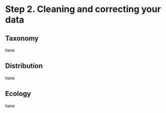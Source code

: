 # Step 2. Cleaning and correcting your data

## Taxonomy

here

## Distribution

here

## Ecology

here